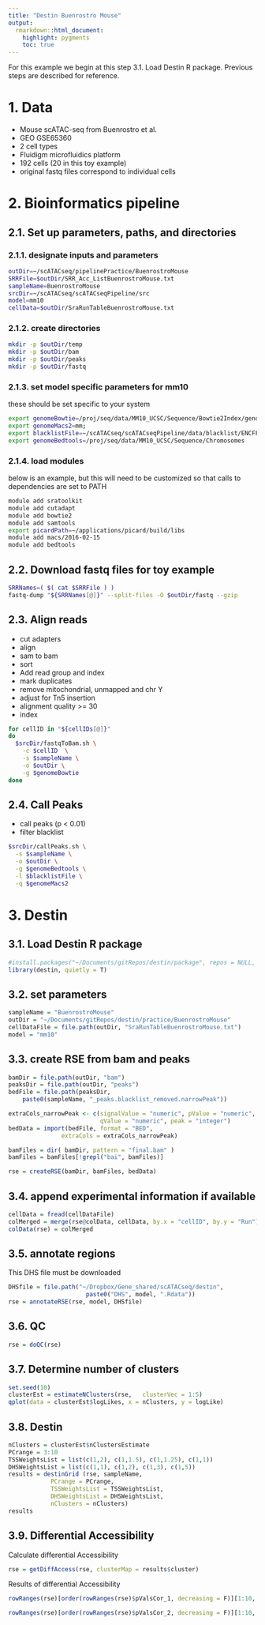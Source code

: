 ```yaml
---
title: "Destin Buenrostro Mouse"
output:
  rmarkdown::html_document:
    highlight: pygments
    toc: true
---
```


For this example we begin at this step 3.1. Load Destin R package.  Previous steps are described for reference.

# 1. Data
- Mouse scATAC-seq from Buenrostro et al. 
- GEO GSE65360  
- 2 cell types
- Fluidigm microfluidics platform
- 192 cells (20 in this toy example)
- original fastq files correspond to individual cells

# 2. Bioinformatics pipeline

## 2.1. Set up parameters, paths, and directories

### 2.1.1. designate inputs and parameters
```bash
outDir=~/scATACseq/pipelinePractice/BuenrostroMouse
SRRFile=$outDir/SRR_Acc_ListBuenrostroMouse.txt
sampleName=BuenrostroMouse
srcDir=~/scATACseq/scATACseqPipeline/src
model=mm10
cellData=$outDir/SraRunTableBuenrostroMouse.txt
```


### 2.1.2. create directories
```bash
mkdir -p $outDir/temp
mkdir -p $outDir/bam
mkdir -p $outDir/peaks
mkdir -p $outDir/fastq
```


### 2.1.3. set model specific parameters for  mm10 
these should be set specific to your system
```bash
export genomeBowtie=/proj/seq/data/MM10_UCSC/Sequence/Bowtie2Index/genome
export genomeMacs2=mm;
export blacklistFile=~/scATACseq/scATACseqPipeline/data/blacklist/ENCFF547MET.bed.gz
export genomeBedtools=/proj/seq/data/MM10_UCSC/Sequence/Chromosomes
```


### 2.1.4. load modules
below is an example, but this will need to be customized so that calls to dependencies are set to PATH
```bash
module add sratoolkit
module add cutadapt
module add bowtie2
module add samtools
export picardPath=~/applications/picard/build/libs
module add macs/2016-02-15
module add bedtools
```


## 2.2. Download fastq files for toy example
```bash
SRRNames=( $( cat $SRRFile ) )
fastq-dump "${SRRNames[@]}" --split-files -O $outDir/fastq --gzip
``` 


## 2.3. Align reads
- cut adapters 
- align 
- sam to bam
- sort
- Add read group and index
- mark duplicates
- remove mitochondrial, unmapped and chr Y
- adjust for Tn5 insertion
- alignment quality >= 30
- index

```bash
for cellID in "${cellIDs[@]}"
do
  $srcDir/fastqToBam.sh \
    -c $cellID  \
    -s $sampleName \
    -o $outDir \
    -g $genomeBowtie
done
```


## 2.4. Call Peaks
- call peaks (p < 0.01)
- filter blacklist

```bash
$srcDir/callPeaks.sh \
  -s $sampleName \
  -o $outDir \
  -g $genomeBedtools \
  -l $blacklistFile \
  -q $genomeMacs2
```

# 3. Destin

## 3.1. Load Destin R package
```r
#install.packages("~/Documents/gitRepos/destin/package", repos = NULL, type = "source")
library(destin, quietly = T)
```


## 3.2. set parameters
```r
sampleName = "BuenrostroMouse"
outDir = "~/Documents/gitRepos/destin/practice/BuenrostroMouse"
cellDataFile = file.path(outDir, "SraRunTableBuenrostroMouse.txt")
model = "mm10"
```


## 3.3. create RSE from bam and peaks
```r
bamDir = file.path(outDir, "bam")
peaksDir = file.path(outDir, "peaks")
bedFile = file.path(peaksDir, 
    paste0(sampleName, "_peaks.blacklist_removed.narrowPeak"))

extraCols_narrowPeak <- c(signalValue = "numeric", pValue = "numeric",
                          qValue = "numeric", peak = "integer")
bedData = import(bedFile, format = "BED",
               extraCols = extraCols_narrowPeak)

bamFiles = dir( bamDir, pattern = "final.bam" )
bamFiles = bamFiles[!grepl("bai", bamFiles)]

rse = createRSE(bamDir, bamFiles, bedData)
```


## 3.4. append experimental information if available
```r
cellData = fread(cellDataFile) 
colMerged = merge(rse@colData, cellData, by.x = "cellID", by.y = "Run")
colData(rse) = colMerged 
```

## 3.5. annotate regions
This DHS file must be downloaded
```r
DHSfile = file.path("~/Dropbox/Gene_shared/scATACseq/destin", 
                      paste0("DHS", model, ".Rdata"))
rse = annotateRSE(rse, model, DHSfile)
```

## 3.6. QC
```r
rse = doQC(rse)
```

## 3.7. Determine number of clusters
```r
set.seed(10)
clusterEst = estimateNClusters(rse,   clusterVec = 1:5)
qplot(data = clusterEst$logLikes, x = nClusters, y = logLike) 
```

## 3.8. Destin
```r
nClusters = clusterEst$nClustersEstimate
PCrange = 3:10
TSSWeightsList = list(c(1,2), c(1,1.5), c(1,1.25), c(1,1))
DHSWeightsList = list(c(1,1), c(1,2), c(1,3), c(1,5))
results = destinGrid (rse, sampleName, 
            PCrange = PCrange,
            TSSWeightsList = TSSWeightsList,
            DHSWeightsList = DHSWeightsList,
            nClusters = nClusters)
results
```


## 3.9. Differential Accessibility
Calculate differential Accessibility
```r
rse = getDiffAccess(rse, clusterMap = results$cluster)
```

Results of differential Accessibility
```r
rowRanges(rse)[order(rowRanges(rse)$pValsCor_1, decreasing = F)][1:10, c("feature", "pValsCor_1", "log2FC_1")] 

rowRanges(rse)[order(rowRanges(rse)$pValsCor_2, decreasing = F)][1:10, c("feature", "pValsCor_2", "log2FC_2")] 
```

